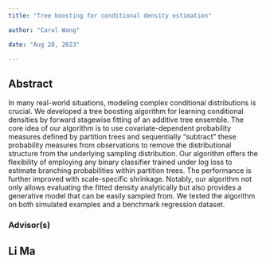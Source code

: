 ```yaml
---
title: "Tree boosting for conditional density estimation"

author: "Carol Wang"

date: "Aug 28, 2023"

---
```






## Abstract 

In many real-world situations, modeling complex conditional distributions is crucial. We developed a tree boosting algorithm for learning conditional densities by forward stagewise fitting of an additive tree ensemble. The core idea of our algorithm is to use covariate-dependent probability measures defined by partition trees and sequentially “subtract” these probability measures from observations to remove the distributional structure from the underlying sampling distribution. Our algorithm offers the flexibility of employing any binary classifier trained under log loss to estimate branching probabilities within partition trees. The performance is further improved with scale-specific shrinkage. Notably, our algorithm not only allows evaluating the fitted density analytically but also provides a generative model that can be easily sampled from. We tested the algorithm on both simulated examples and a benchmark regression dataset.




### Advisor(s)

Li Ma
---
